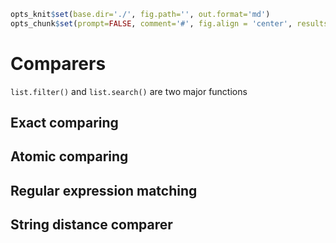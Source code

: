 ```r
opts_knit$set(base.dir='./', fig.path='', out.format='md')
opts_chunk$set(prompt=FALSE, comment='#', fig.align = 'center', results='markup')
```

# Comparers

`list.filter()` and `list.search()` are two major functions 

## Exact comparing

## Atomic comparing

## Regular expression matching

## String distance comparer




